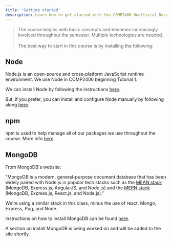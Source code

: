 ```yaml
---
title: 'Getting started'
description: Learn how to get started with the COMP2406 Unofficial Documentation.
---
```


> The course begins with basic concepts and becomes increasingly involved throughout the semester. Multiple technologies are needed. <br /><br />
> The best way to start in this course is by installing the following:


**Node**
-

Node.js is an open-source and cross-platform JavaScript runtime environment.
We use Node in COMP2406 beginning Tutorial 1.

We can install Node by following the instructions [here](https://nodejs.dev/learn/how-to-install-nodejs). 


But, if you prefer, you can install and configure Node manually by following along [here](/technologies/node).

**npm**
-

npm is used to help manage all of our packages we use throughout the course. More info [here](https://docs.npmjs.com/about-npm).


**MongoDB**
-

From MongoDB's website: 

"MongoDB is a modern, general-purpose document database that has been widely paired with Node.js in popular tech stacks such as the [MEAN stack](https://www.mongodb.com/mean-stack) (MongoDB, Express.js, AngularJS, and Node.js) and the [MERN stack](https://www.mongodb.com/mern-stack) (MongoDB, Express.js, React.js, and Node.js)."

We're using a similar stack in this class, minus the use of react. Mongo, Express, Pug, and Node.

Instructions on how to install MongoDB can be found [here](https://docs.mongodb.com/manual/administration/install-community/).

A section on install MongoDB is being worked on and will be added to the site shortly. 
